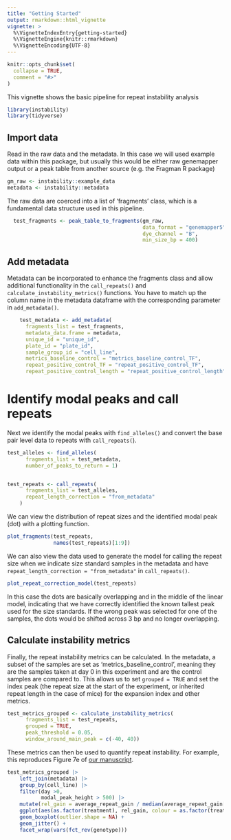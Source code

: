 ```yaml
---
title: "Getting Started"
output: rmarkdown::html_vignette
vignette: >
  %\VignetteIndexEntry{getting-started}
  %\VignetteEngine{knitr::rmarkdown}
  %\VignetteEncoding{UTF-8}
---
```


```r
knitr::opts_chunk$set(
  collapse = TRUE,
  comment = "#>"
)
```

This vignette shows the basic pipeline for repeat instability analysis

```r
library(instability)
library(tidyverse)
```

## Import data

Read in the raw data and the metadata. In this case we will used example data within this package, but usually this would be either raw genemapper output or a peak table from another source (e.g. the Fragman R package)

```r
gm_raw <- instability::example_data
metadata <- instability::metadata
```

The raw data are coerced into a list of 'fragments' class, which is a fundamental data structure used in this pipeline.

```r


  test_fragments <- peak_table_to_fragments(gm_raw,
                                            data_format = "genemapper5",
                                            dye_channel = "B",
                                            min_size_bp = 400)
```

## Add metadata

Metadata can be incorporated to enhance the fragments class and allow additional functionality in the `call_repeats()` and `calculate_instability_metrics()` functions. You have to match up the column name in the metadata dataframe with the corresponding parameter in `add_metadata()`.

```r
    test_metadata <- add_metadata(
      fragments_list = test_fragments,
      metadata_data.frame = metadata,
      unique_id = "unique_id",
      plate_id = "plate_id",
      sample_group_id = "cell_line",
      metrics_baseline_control = "metrics_baseline_control_TF",
      repeat_positive_control_TF = "repeat_positive_control_TF",
      repeat_positive_control_length = "repeat_positive_control_length")

```

# Identify modal peaks and call repeats

Next we identify the modal peaks with `find_alleles()` and convert the base pair level data to repeats with `call_repeats(`).

```r
test_alleles <- find_alleles(
      fragments_list = test_metadata,
      number_of_peaks_to_return = 1)


test_repeats <- call_repeats(
      fragments_list = test_alleles,
      repeat_length_correction = "from_metadata"
    )
```

We can view the distribution of repeat sizes and the identified modal peak (dot) with a plotting function.

```r

plot_fragments(test_repeats,
               names(test_repeats)[1:9])

```

We can also view the data used to generate the model for calling the repeat size when we indicate size standard samples in the metadata and have `repeat_length_correction = "from_metadata"` in `call_repeats()`.

```r

plot_repeat_correction_model(test_repeats)


```

In this case the dots are basically overlapping and in the middle of the linear model, indicating that we have correctly identified the known tallest peak used for the size standards. If the wrong peak was selected for one of the samples, the dots would be shifted across 3 bp and no longer overlapping.

## Calculate instability metrics

Finally, the repeat instability metrics can be calculated. In the metadata, a subset of the samples are set as 'metrics_baseline_control', meaning they are the samples taken at day 0 in this experiment and are the control samples are compared to. This allows us to set `grouped = TRUE` and set the index peak (the repeat size at the start of the experiment, or inherited repeat length in the case of mice) for the expansion index and other metrics.

```r
test_metrics_grouped <- calculate_instability_metrics(
      fragments_list = test_repeats,
      grouped = TRUE,
      peak_threshold = 0.05,
      window_around_main_peak = c(-40, 40))
```

These metrics can then be used to quantify repeat instability. For example, this reproduces Figure 7e of [our manuscript](https://www.biorxiv.org/content/10.1101/2023.07.25.550489v1).

```r
test_metrics_grouped |>
    left_join(metadata) |>
    group_by(cell_line) |>
    filter(day >0,
           modal_peak_height > 500) |>
    mutate(rel_gain = average_repeat_gain / median(average_repeat_gain[which(treatment == 0)])) |>
    ggplot(aes(as.factor(treatment), rel_gain, colour = as.factor(treatment))) +
    geom_boxplot(outlier.shape = NA) +
    geom_jitter() +
    facet_wrap(vars(fct_rev(genotype)))
  
  

```
